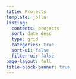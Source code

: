 ```yaml
---
title: Projects
template: jolla
listing:
  contents: projects
  sort: date desc
  type: grid
  categories: true
  sort-ui: false
  filter-ui: false
page-layout: full
title-block-banner: true
---
```

